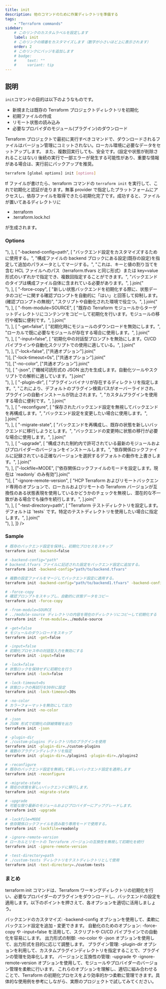 ```yaml
---
title: init
description: 他のコマンドのために作業ディレクトリを準備する
tags:
    - "Terraform commands"
sidebar:
    # このリンクのカスタムラベルを設定します
    label: init
    # このリンクの順番をカスタマイズします（数字が小さいほど上に表示されます）
    order: 2
    # このリンクにバッジを追加します
    # badge:
    #     text: ""
    #     variant: tip
---
```



## 説明

`init`コマンドの目的は以下のようなものです。

-   新規または既存の Terraform プロジェクトディレクトリを初期化
-   初期ファイルの作成
-   リモート状態の読み込み
-   必要なプロバイダのモジュール(プラグイン)のダウンロード

Terraform プロジェクトで最初に実行すべきコマンドで、ダウンロードされるファイルはバージョン管理にコミットされない。ローカル環境に必要なデータをセットアップします。
また、複数回実行しても、安全です。(設定や状態が削除されることはない)
後続の実行で一部エラーが発生する可能性があり、重要な情報がある場合は、実行前にパックアップを推奨。

```bash frame="none"
terraform [global options] init [options]
```

tf ファイルが書けたら、terraform コマンドの `terraform init` を実行して、これで初期化と認証が走ります。無事 provider で指定したプラットフォームにアクセスし、依存ファイルを取得できたら初期化完了です。成功すると、ファイルが置いてあるディレクトリに

-   .terraform
-   .terraform.lock.hcl

が生成されます。

### Options

<Table
    caption=""
    columns={["コマンド", "説明"]}
    data={[
        [
            "-backend=false",
            [
                "バックエンドまたは HCP Terraform の初期化を無効にし、既存のバックエンド設定をそのまま使用したい場合に有効。",
                "例えば、既に設定済みのバックエンドを再度初期化したくない場合に使用します。",
                "alias: `-cloud=false`",
            ].join("<br/>"),
        ],
        [
            "-backend-config=path",
            [
                "バックエンド設定をカスタマイズするために使用する。",
                "構成ファイルの backend ブロックにある設定(既存の設定)を指定して追加のパラメータとしてマージする。",
                "これは、キーと値の割り当てを含む HCL ファイルへのパス（terraform.tfvars と同じ形式）または key=value 形式のいずれかで指定でき、複数回指定することができます。",
                "バックエンドのタイプは構成ファイル自体に含まれている必要があります。",
            ].join("<br/>"),
        ],
        [
            "-force-copy",
            [
                "新しい状態バックエンドを初期化する際に、状態データのコピーに関する確認プロンプトを自動的に「はい」と回答して抑制します。(確認プロンプトの無視)",
                "スクリプトや自動化された環境で役立つ。",
            ].join("<br/>"),
        ],
        [
            "-from-module=SOURCE",
            [
                "既存の Terraform モジュールからターゲットディレクトリにコンテンツをコピーして初期化を行います。モジュールの移行や複製に便利です。",
            ].join("<br/>"),
        ],
        [
            "-get=false",
            [
                "初期化時にモジュールのダウンロードを無効にします。",
                "ローカルで既に必要なモジュールが存在する場合に使用します。",
            ].join("<br/>"),
        ],
        [
            "-input=false",
            [
                "初期化中の対話型プロンプトを無効にします。CI/CD パイプラインや自動化スクリプトでの使用に適している。",
            ].join("<br/>"),
        ],
        ["-lock=false", ["共通オプション"].join("<br/>")],
        ["-lock-timeout=0s", ["共通オプション"].join("<br/>")],
        ["-no-color", ["共通オプション"].join("<br/>")],
        [
            "-json",
            ["機械可読形式の JSON 出力を生成します。自動化ツールやスクリプトでの解析に適しています。"].join("<br/>"),
        ],
        [
            "-plugin-dir",
            [
                "プラグインバイナリが存在するディレクトリを指定します。",
                "これにより、デフォルトのプラグイン検索パスがオーバーライドされ、プラグインの自動インストールが防止されます。",
                "カスタムプラグインを使用する場合に便利です。",
            ].join("<br/>"),
        ],
        [
            "-reconfigure",
            [
                "保存されたバックエンド設定を無視してバックエンドを再構成します。",
                "バックエンド設定を変更したい場合に使用します。",
            ].join("<br/>"),
        ],
        [
            "-migrate-state",
            [
                "バックエンドを再構成し、既存の状態を新しいバックエンドに移行しようとします。",
                "バックエンドの変更時に状態の移行が必要な場合に使用します。",
            ].join("<br/>"),
        ],
        [
            "-upgrade",
            [
                "構成された制約内で許可されている最新のモジュールおよびプロバイダーのバージョンをインストールします。",
                "依存関係ロックファイルに記録されている正確なバージョンを選択するデフォルトの動作を上書きします。",
            ].join("<br/>"),
        ],
        ["-lockfile=MODE", ["依存関係ロックファイルのモードを設定します。現在は `readonly` のみ有効"].join("<br/>")],
        [
            "-ignore-remote-version",
            [
                "HCP Terraform およびリモートバックエンド専用のオプションで、ローカルおよびリモートの Terraform バージョンが互換性のある状態表現を使用しているかどうかのチェックを無視し、潜在的な不一致がある場合でも操作を続行します。",
            ].join("<br/>"),
        ],
        [
            "-test-directory=path",
            [
                "Terraform テストディレクトリを設定します。デフォルトは `tests` です。特定のテストディレクトリを使用したい場合に指定します。",
            ].join("<br/>"),
        ],
    ]}
/>

### Sample

```bash frame="none"
# 既存のバックエンド設定を保持し、初期化プロセスをスキップ
terraform init -backend=false

# -backend-config="path"
# backend.tfvars ファイルに記述された設定をバックエンド設定に追加する。
terraform init -backend-config="path/to/backend.tfvars"

# 複数の設定ファイルをマージしてバックエンド設定に適用する。
terraform init -backend-config="path/to/backend1.tfvars" -backend-config="path/to/backend2.tfvars"

# -force-copy
# 確認プロンプトをスキップし、自動的に状態データをコピー
terraform init -force-copy

# -from-module=SOURCE
# ../module-source ディレクトリの内容を現在のディレクトリにコピーして初期化する
terraform init -from-module=../module-source

# -get=false
# モジュールのダウンロードをスキップ
terraform init -get=false

# -input=false
# 初期化プロセス中の対話型入力を無効にする
terraform init -input=false

# -lock=false
# 状態ロックを保持せずに初期化を行う
terraform init -lock=false

# -lock-timeout=0s
# 状態ロックの再試行を30秒に設定
terraform init -lock-timeout=30s

# -no-color
# カラーフォーマットを無効にして出力
terraform init -no-color

# -json
# JSON 形式で初期化の詳細情報を出力
terraform init -json

# -plugin-dir
# ./custom-plugins ディレクトリ内のプラグインを使用
terraform init -plugin-dir=./custom-plugins
# 複数のプラグインディレクトリを指定
terraform init -plugin-dir=./plugins1 -plugin-dir=./plugins2

# -reconfigure
# 既存のバックエンド設定を無視して新しいバックエンド設定を適用します
terraform init -reconfigure

# -migrate-state
# 現在の状態を新しいバックエンドに移行します。
terraform init -migrate-state

# -upgrade
# 可能な限り最新のモジュールおよびプロバイダーにアップグレードします。
terraform init -upgrade

# -lockfile=MODE
# 依存関係ロックファイルを読み取り専用モードで使用する。
terraform init -lockfile=readonly

# -ignore-remote-version
# ローカルとリモートの Terraform バージョンの互換性を無視して初期化を続行
terraform init -ignore-remote-version

# -test-directory=path
# ./custom-tests ディレクトリをテストディレクトリとして使用
terraform init -test-directory=./custom-tests

```

### まとめ

terraform init コマンドは、Terraform ワーキングディレクトリの初期化を行い、必要なプロバイダーのプラグインをダウンロードし、バックエンドの設定を適用します。以下のポイントを押さえて、各オプションを適切に活用しましょう。

バックエンドのカスタマイズ: -backend-config オプションを使用して、柔軟にバックエンド設定を追加・変更できます。
自動化のためのオプション: -force-copy や -input=false を活用して、スクリプトや CI/CD パイプラインでの自動化を容易にします。
出力形式の制御: -no-color や -json オプションを使用して、出力形式を目的に応じて調整します。
プラグイン管理: -plugin-dir オプションを利用して、カスタムプラグインディレクトリを指定することで、プラグインの管理を効率化します。
バージョンと互換性の管理: -upgrade や -ignore-remote-version オプションを使用して、モジュールやプロバイダーのバージョン管理を柔軟に行います。
これらのオプションを理解し、適切に組み合わせることで、Terraform の初期化プロセスをより効率的かつ柔軟に管理できます。具体的な使用例を参考にしながら、実際のプロジェクトで試してみてください。
